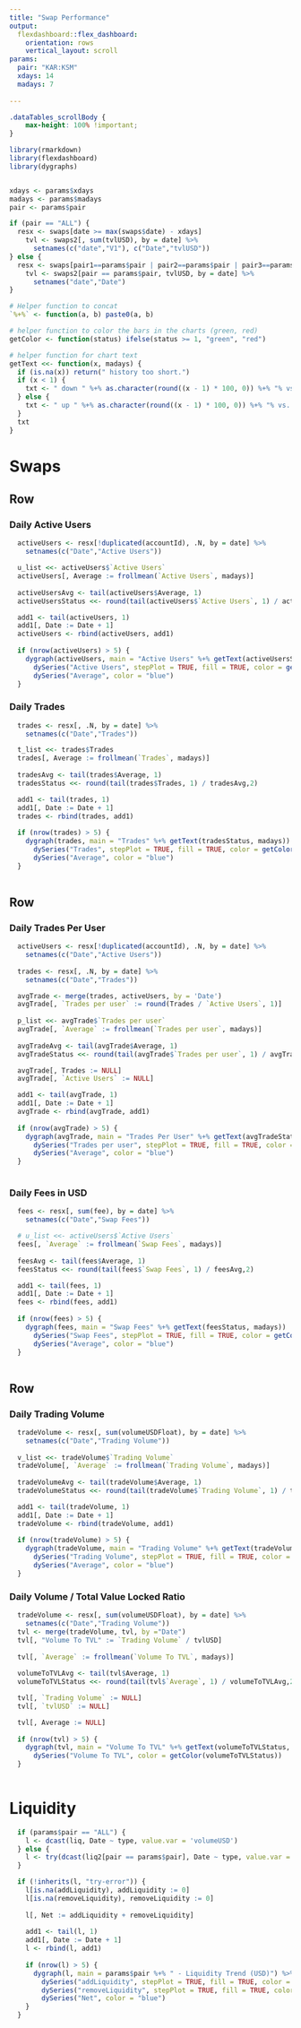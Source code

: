 ```yaml
---
title: "Swap Performance"
output:
  flexdashboard::flex_dashboard:
    orientation: rows
    vertical_layout: scroll
params:
  pair: "KAR:KSM"
  xdays: 14
  madays: 7
  
---
```


```css
.dataTables_scrollBody {
    max-height: 100% !important;
}
```

```r

library(rmarkdown)
library(flexdashboard)
library(dygraphs)


xdays <- params$xdays
madays <- params$madays
pair <- params$pair

if (pair == "ALL") {
  resx <- swaps[date >= max(swaps$date) - xdays]
    tvl <- swaps2[, sum(tvlUSD), by = date] %>%
      setnames(c("date","V1"), c("Date","tvlUSD"))
} else {
  resx <- swaps[pair1==params$pair | pair2==params$pair | pair3==params$pair & date >= max(swaps$date) - xdays]
    tvl <- swaps2[pair == params$pair, tvlUSD, by = date] %>% 
      setnames("date","Date")
}

# Helper function to concat
`%+%` <- function(a, b) paste0(a, b)

# helper function to color the bars in the charts (green, red)
getColor <- function(status) ifelse(status >= 1, "green", "red")

# helper function for chart text
getText <<- function(x, madays) {
  if (is.na(x)) return(" history too short.")
  if (x < 1) {
    txt <- " down " %+% as.character(round((x - 1) * 100, 0)) %+% "% vs. " %+% madays %+% "D Avg"
  } else {
    txt <- " up " %+% as.character(round((x - 1) * 100, 0)) %+% "% vs. " %+% madays %+% "D Avg"
  }
  txt
}

```

# Swaps {.tabset}
Row
----

### Daily Active Users

```r

  activeUsers <- resx[!duplicated(accountId), .N, by = date] %>%
    setnames(c("Date","Active Users"))

  u_list <<- activeUsers$`Active Users`
  activeUsers[, Average := frollmean(`Active Users`, madays)]  
  
  activeUsersAvg <- tail(activeUsers$Average, 1)
  activeUsersStatus <<- round(tail(activeUsers$`Active Users`, 1) / activeUsersAvg,2)

  add1 <- tail(activeUsers, 1)
  add1[, Date := Date + 1]
  activeUsers <- rbind(activeUsers, add1)
  
  if (nrow(activeUsers) > 5) {
    dygraph(activeUsers, main = "Active Users" %+% getText(activeUsersStatus, madays))  %>%
      dySeries("Active Users", stepPlot = TRUE, fill = TRUE, color = getColor(activeUsersStatus)) %>%
      dySeries("Average", color = "blue")
  }  

```

### Daily Trades

```r

  trades <- resx[, .N, by = date] %>%
    setnames(c("Date","Trades"))

  t_list <<- trades$Trades
  trades[, Average := frollmean(`Trades`, madays)]  
  
  tradesAvg <- tail(trades$Average, 1)
  tradesStatus <<- round(tail(trades$Trades, 1) / tradesAvg,2)

  add1 <- tail(trades, 1)
  add1[, Date := Date + 1]
  trades <- rbind(trades, add1)
  
  if (nrow(trades) > 5) {
    dygraph(trades, main = "Trades" %+% getText(tradesStatus, madays))  %>% 
      dySeries("Trades", stepPlot = TRUE, fill = TRUE, color = getColor(tradesStatus)) %>%
      dySeries("Average", color = "blue") 
  }
  
```

Row 
----

### Daily Trades Per User

```r

  activeUsers <- resx[!duplicated(accountId), .N, by = date] %>%
    setnames(c("Date","Active Users"))
  
  trades <- resx[, .N, by = date] %>%
    setnames(c("Date","Trades"))

  avgTrade <- merge(trades, activeUsers, by = 'Date')
  avgTrade[, `Trades per user` := round(Trades / `Active Users`, 1)]
  
  p_list <<- avgTrade$`Trades per user`
  avgTrade[, `Average` := frollmean(`Trades per user`, madays)]  
  
  avgTradeAvg <- tail(avgTrade$Average, 1)
  avgTradeStatus <<- round(tail(avgTrade$`Trades per user`, 1) / avgTradeAvg,2)

  avgTrade[, Trades := NULL]
  avgTrade[, `Active Users` := NULL]

  add1 <- tail(avgTrade, 1)
  add1[, Date := Date + 1]
  avgTrade <- rbind(avgTrade, add1)
  
  if (nrow(avgTrade) > 5) {
    dygraph(avgTrade, main = "Trades Per User" %+% getText(avgTradeStatus, madays))  %>% 
      dySeries("Trades per user", stepPlot = TRUE, fill = TRUE, color = getColor(avgTradeStatus)) %>%
      dySeries("Average", color = "blue") 
  }
  
```

### Daily Fees in USD

```r

  fees <- resx[, sum(fee), by = date] %>%
    setnames(c("Date","Swap Fees"))

  # u_list <<- activeUsers$`Active Users`
  fees[, `Average` := frollmean(`Swap Fees`, madays)]  
  
  feesAvg <- tail(fees$Average, 1)
  feesStatus <<- round(tail(fees$`Swap Fees`, 1) / feesAvg,2)

  add1 <- tail(fees, 1)
  add1[, Date := Date + 1]
  fees <- rbind(fees, add1)
  
  if (nrow(fees) > 5) {
    dygraph(fees, main = "Swap Fees" %+% getText(feesStatus, madays))  %>% 
      dySeries("Swap Fees", stepPlot = TRUE, fill = TRUE, color = getColor(feesStatus)) %>%
      dySeries("Average", color = "blue") 
  }
  
```

Row
---

### Daily Trading Volume

```r

  tradeVolume <- resx[, sum(volumeUSDFloat), by = date] %>%
    setnames(c("Date","Trading Volume"))
  
  v_list <<- tradeVolume$`Trading Volume`
  tradeVolume[, `Average` := frollmean(`Trading Volume`, madays)]  
  
  tradeVolumeAvg <- tail(tradeVolume$Average, 1)
  tradeVolumeStatus <<- round(tail(tradeVolume$`Trading Volume`, 1) / tradeVolumeAvg,2)

  add1 <- tail(tradeVolume, 1)
  add1[, Date := Date + 1]
  tradeVolume <- rbind(tradeVolume, add1)
  
  if (nrow(tradeVolume) > 5) {
    dygraph(tradeVolume, main = "Trading Volume" %+% getText(tradeVolumeStatus, madays))  %>% 
      dySeries("Trading Volume", stepPlot = TRUE, fill = TRUE, color = getColor(tradeVolumeStatus)) %>%
      dySeries("Average", color = "blue") 
  }
```


### Daily Volume / Total Value Locked Ratio

```r


  tradeVolume <- resx[, sum(volumeUSDFloat), by = date] %>%
    setnames(c("Date","Trading Volume"))
  tvl <- merge(tradeVolume, tvl, by ="Date")
  tvl[, "Volume To TVL" := `Trading Volume` / tvlUSD]
   
  tvl[, `Average` := frollmean(`Volume To TVL`, madays)]  
  
  volumeToTVLAvg <- tail(tvl$Average, 1)
  volumeToTVLStatus <<- round(tail(tvl$`Average`, 1) / volumeToTVLAvg,2)

  tvl[, `Trading Volume` := NULL]
  tvl[, `tvlUSD` := NULL]

  tvl[, Average := NULL]
  
  if (nrow(tvl) > 5) {
    dygraph(tvl, main = "Volume To TVL" %+% getText(volumeToTVLStatus, madays))  %>% 
      dySeries("Volume To TVL", color = getColor(volumeToTVLStatus)) 
  }
  
```

# Liquidity {.tabset}

```r

  if (params$pair == "ALL") {
    l <- dcast(liq, Date ~ type, value.var = 'volumeUSD')
  } else {
    l <- try(dcast(liq2[pair == params$pair], Date ~ type, value.var = 'volumeUSD'), silent = TRUE)
  }

  if (!inherits(l, "try-error")) {
    l[is.na(addLiquidity), addLiquidity := 0]
    l[is.na(removeLiquidity), removeLiquidity := 0]
    
    l[, Net := addLiquidity + removeLiquidity]
  
    add1 <- tail(l, 1)
    add1[, Date := Date + 1]
    l <- rbind(l, add1)
  
    if (nrow(l) > 5) {
      dygraph(l, main = params$pair %+% " - Liquidity Trend (USD)") %>%
        dySeries("addLiquidity", stepPlot = TRUE, fill = TRUE, color = "green") %>%
        dySeries("removeLiquidity", stepPlot = TRUE, fill = TRUE, color = "red") %>%
        dySeries("Net", color = "blue") 
    }
  }

```
